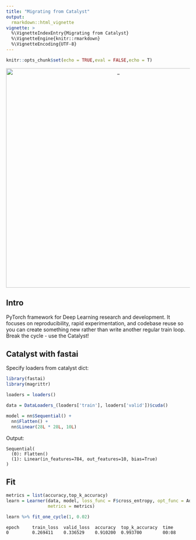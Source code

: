 ```yaml
---
title: "Migrating from Catalyst"
output:
  rmarkdown::html_vignette
vignette: >
  %\VignetteIndexEntry{Migrating from Catalyst}
  %\VignetteEngine{knitr::rmarkdown}
  %\VignetteEncoding{UTF-8}
---
```


```r
knitr::opts_chunk$set(echo = TRUE,eval = FALSE,echo = T)
```


<center>

<img src="images/catalyst.png" alt="_" style="width: 600px;"/>

</center>


## Intro

PyTorch framework for Deep Learning research and development. It focuses on reproducibility, rapid experimentation, and codebase reuse so you can create something new rather than write another regular train loop.
Break the cycle - use the Catalyst!

## Catalyst with fastai

Specify loaders from catalyst dict:

```r
library(fastai)
library(magrittr)

loaders = loaders()

data = DataLoaders_(loaders['train'], loaders['valid'])$cuda()

model = nn$Sequential() +
  nn$Flatten() +
  nn$Linear(28L * 28L, 10L)
```

Output:

```
Sequential(
  (0): Flatten()
  (1): Linear(in_features=784, out_features=10, bias=True)
)
```

## Fit

```r
metrics = list(accuracy,top_k_accuracy)
learn = Learner(data, model, loss_func = F$cross_entropy, opt_func = Adam,
                metrics = metrics)

learn %>% fit_one_cycle(1, 0.02)
```

```
epoch     train_loss  valid_loss  accuracy  top_k_accuracy  time    
0         0.269411    0.336529    0.910200  0.993700        00:08   
```


